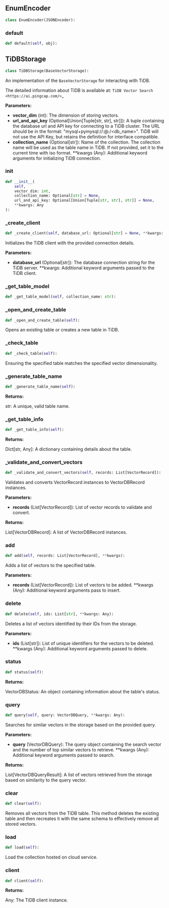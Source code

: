<a id="camel.storages.vectordb_storages.tidb"></a>

<a id="camel.storages.vectordb_storages.tidb.EnumEncoder"></a>

## EnumEncoder

```python
class EnumEncoder(JSONEncoder):
```

<a id="camel.storages.vectordb_storages.tidb.EnumEncoder.default"></a>

### default

```python
def default(self, obj):
```

<a id="camel.storages.vectordb_storages.tidb.TiDBStorage"></a>

## TiDBStorage

```python
class TiDBStorage(BaseVectorStorage):
```

An implementation of the `BaseVectorStorage` for interacting with TiDB.

The detailed information about TiDB is available at:
`TiDB Vector Search <https://ai.pingcap.com/>`_

**Parameters:**

- **vector_dim** (int): The dimension of storing vectors.
- **url_and_api_key** (Optional[Union[Tuple[str, str], str]]): A tuple containing the database url and API key for connecting to a TiDB cluster. The URL should be in the format: "mysql+pymysql://<username>:<password>@<host>:<port>/<db_name>". TiDB will not use the API Key, but retains the definition for interface compatible.
- **collection_name** (Optional[str]): Name of the collection. The collection name will be used as the table name in TiDB. If not provided, set it to the current time with iso format. **kwargs (Any): Additional keyword arguments for initializing TiDB connection.

<a id="camel.storages.vectordb_storages.tidb.TiDBStorage.__init__"></a>

### __init__

```python
def __init__(
    self,
    vector_dim: int,
    collection_name: Optional[str] = None,
    url_and_api_key: Optional[Union[Tuple[str, str], str]] = None,
    **kwargs: Any
):
```

<a id="camel.storages.vectordb_storages.tidb.TiDBStorage._create_client"></a>

### _create_client

```python
def _create_client(self, database_url: Optional[str] = None, **kwargs: Any):
```

Initializes the TiDB client with the provided connection details.

**Parameters:**

- **database_url** (Optional[str]): The database connection string for the TiDB server. **kwargs: Additional keyword arguments passed to the TiDB client.

<a id="camel.storages.vectordb_storages.tidb.TiDBStorage._get_table_model"></a>

### _get_table_model

```python
def _get_table_model(self, collection_name: str):
```

<a id="camel.storages.vectordb_storages.tidb.TiDBStorage._open_and_create_table"></a>

### _open_and_create_table

```python
def _open_and_create_table(self):
```

Opens an existing table or creates a new table in TiDB.

<a id="camel.storages.vectordb_storages.tidb.TiDBStorage._check_table"></a>

### _check_table

```python
def _check_table(self):
```

Ensuring the specified table matches the specified vector
dimensionality.

<a id="camel.storages.vectordb_storages.tidb.TiDBStorage._generate_table_name"></a>

### _generate_table_name

```python
def _generate_table_name(self):
```

**Returns:**

  str: A unique, valid table name.

<a id="camel.storages.vectordb_storages.tidb.TiDBStorage._get_table_info"></a>

### _get_table_info

```python
def _get_table_info(self):
```

**Returns:**

  Dict[str, Any]: A dictionary containing details about the
table.

<a id="camel.storages.vectordb_storages.tidb.TiDBStorage._validate_and_convert_vectors"></a>

### _validate_and_convert_vectors

```python
def _validate_and_convert_vectors(self, records: List[VectorRecord]):
```

Validates and converts VectorRecord instances to VectorDBRecord
instances.

**Parameters:**

- **records** (List[VectorRecord]): List of vector records to validate and convert.

**Returns:**

  List[VectorDBRecord]: A list of VectorDBRecord instances.

<a id="camel.storages.vectordb_storages.tidb.TiDBStorage.add"></a>

### add

```python
def add(self, records: List[VectorRecord], **kwargs):
```

Adds a list of vectors to the specified table.

**Parameters:**

- **records** (List[VectorRecord]): List of vectors to be added. **kwargs (Any): Additional keyword arguments pass to insert.

<a id="camel.storages.vectordb_storages.tidb.TiDBStorage.delete"></a>

### delete

```python
def delete(self, ids: List[str], **kwargs: Any):
```

Deletes a list of vectors identified by their IDs from the
storage.

**Parameters:**

- **ids** (List[str]): List of unique identifiers for the vectors to be deleted. **kwargs (Any): Additional keyword arguments passed to delete.

<a id="camel.storages.vectordb_storages.tidb.TiDBStorage.status"></a>

### status

```python
def status(self):
```

**Returns:**

  VectorDBStatus: An object containing information about the
table's status.

<a id="camel.storages.vectordb_storages.tidb.TiDBStorage.query"></a>

### query

```python
def query(self, query: VectorDBQuery, **kwargs: Any):
```

Searches for similar vectors in the storage based on the provided
query.

**Parameters:**

- **query** (VectorDBQuery): The query object containing the search vector and the number of top similar vectors to retrieve. **kwargs (Any): Additional keyword arguments passed to search.

**Returns:**

  List[VectorDBQueryResult]: A list of vectors retrieved from the
storage based on similarity to the query vector.

<a id="camel.storages.vectordb_storages.tidb.TiDBStorage.clear"></a>

### clear

```python
def clear(self):
```

Removes all vectors from the TiDB table. This method
deletes the existing table and then recreates it with the same
schema to effectively remove all stored vectors.

<a id="camel.storages.vectordb_storages.tidb.TiDBStorage.load"></a>

### load

```python
def load(self):
```

Load the collection hosted on cloud service.

<a id="camel.storages.vectordb_storages.tidb.TiDBStorage.client"></a>

### client

```python
def client(self):
```

**Returns:**

  Any: The TiDB client instance.
